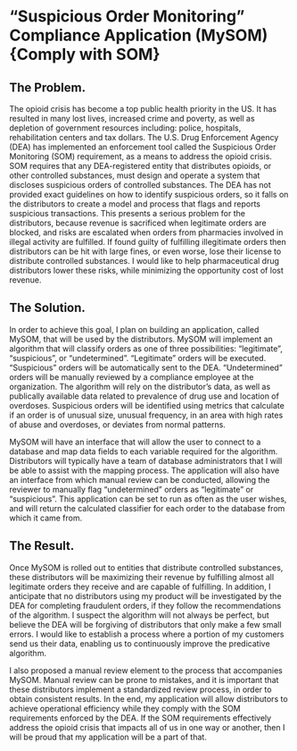 # “Suspicious Order Monitoring” Compliance Application (MySOM) {Comply with SOM}

## The Problem.

The opioid crisis has become a top public health priority in the US. It has resulted in many lost lives, increased crime and poverty, as well as depletion of government resources including: police, hospitals, rehabilitation centers and tax dollars. The U.S. Drug Enforcement Agency (DEA) has implemented an enforcement tool called the Suspicious Order Monitoring (SOM) requirement, as a means to address the opioid crisis. SOM requires that any DEA-registered entity that distributes opioids, or other controlled substances, must design and operate a system that discloses suspicious orders of controlled substances.
The DEA has not provided exact guidelines on how to identify suspicious orders, so it falls on the distributors to create a model and process that flags and reports suspicious transactions. This presents a serious problem for the distributors, because revenue is sacrificed when legitimate orders are blocked, and risks are escalated when orders from pharmacies involved in illegal activity are fulfilled.  If found guilty of fulfilling illegitimate orders then distributors can be hit with large fines, or even worse, lose their license to distribute controlled substances. I would like to help pharmaceutical drug distributors lower these risks, while minimizing the opportunity cost of lost revenue.

## The Solution.

In order to achieve this goal, I plan on building an application, called MySOM, that will be used by the distributors. MySOM will implement an algorithm that will classify orders as one of three possibilities: “legitimate”, “suspicious”, or “undetermined”. “Legitimate” orders will be executed. “Suspicious” orders will be automatically sent to the DEA. “Undetermined” orders will be manually reviewed by a compliance employee at the organization. The algorithm will rely on the distributor’s data, as well as publically available data related to prevalence of drug use and location of overdoses. Suspicious orders will be identified using metrics that calculate if an order is of unusual size, unusual frequency, in an area with high rates of abuse and overdoses, or deviates from normal patterns. 

MySOM will have an interface that will allow the user to connect to a database and map data fields to each variable required for the algorithm. Distributors will typically have a team of database administrators that I will be able to assist with the mapping process. The application will also have an interface from which manual review can be conducted, allowing the reviewer to manually flag “undetermined” orders as “legitimate” or “suspicious”. This application can be set to run as often as the user wishes, and will return the calculated classifier for each order to the database from which it came from.

## The Result.

Once MySOM is rolled out to entities that distribute controlled substances, these distributors will be maximizing their revenue by fulfilling almost all legitimate orders they receive and are capable of fulfilling. In addition, I anticipate that no distributors using my product will be investigated by the DEA for completing fraudulent orders, if they follow the recommendations of the algorithm. I suspect the algorithm will not always be perfect, but believe the DEA will be forgiving of distributors that only make a few small errors. I would like to establish a process where a portion of my customers send us their data, enabling us to continuously improve the predicative algorithm.

I also proposed a manual review element to the process that accompanies MySOM. Manual review can be prone to mistakes, and it is important that these distributors implement a standardized review process, in order to obtain consistent results. In the end, my application will allow distributors to achieve operational efficiency while they comply with the SOM requirements enforced by the DEA. If the SOM requirements effectively address the opioid crisis that impacts all of us in one way or another, then I will be proud that my application will be a part of that.
